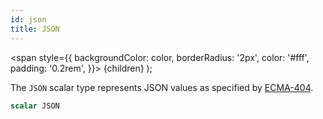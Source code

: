 ```yaml
---
id: json
title: JSON
---
```


<span
style={{
      backgroundColor: color,
      borderRadius: '2px',
      color: '#fff',
      padding: '0.2rem',
    }}>
{children}
</span>
);

The `JSON` scalar type represents JSON values as specified by [ECMA-404](http://www.ecma-international.org/publications/files/ECMA-ST/ECMA-404.pdf).

```graphql
scalar JSON
```
